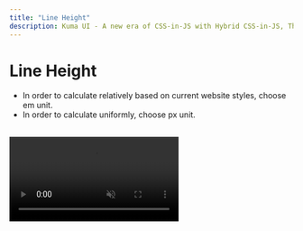 ```yaml
---
title: "Line Height"
description: Kuma UI - A new era of CSS-in-JS with Hybrid CSS-in-JS, Theming and Universal UI Components
---
```



# Line Height

- In order to calculate relatively based on current website styles, choose <span className="text-primary">em</span> unit. 
- In order to calculate uniformly, choose <span className="text-primary">px</span> unit. 

<br/>

<video className="rounded-lg" muted controls loop playsinline src="/custom-style/change-line-height.webm" />